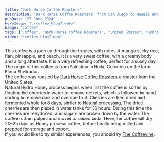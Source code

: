 ```yaml
---
title: "Dark Horse Coffee Roasters"
description: "Dark Horse Coffee Roasters, from San Diego to Hawaii and back"
pubDate: "27 June 2024"
heroImage: "./coffee_blog7.webp"
badge: "Coffee"
tags: ["Coffee", "Dark Horse Coffee Roasters", "United States", "Hydro Honey", "Mango Sticky Rice", "Flan", "Pineapple", "Peach"]
video: "/coffee_blog7.mp4"
---
```


This coffee is a journey through the tropics, with notes of mango sticky rice, flan, pineapple, and peach. It is a very sweet coffee, with a creamy body and a long aftertaste. It is a very refreshing coffee, perfect for a sunny day.
<br />
The origin of this coffee is from Palestina in Huila, Colombia on the farm Finca El Mirador.
<br />
The coffee was roasted by [Dark Horse Coffee Roasters](https://www.darkhorsecoffeeroasters.com/), a roaster from the United States.
<br />
Natural Hydro Honey process begins when first the coffee is sorted by floating the cherries in water to remove defects, which is followed by hand sorting to remove dark and overripe fruit. Cherries are then dried and fermented whole for 8 days, similar to Natural processing. The dried cherries are then placed in water tanks for 36 hours. During this time the cherries are rehydrated, and sugars are broken down by the water. The coffee is then pulped and moved to raised beds. Here, the coffee will dry 20–25 days as Honey process coffee, before finally being milled and prepped for storage and export.
<br />
If you would like to try similar experiences, you should try [The Coffeevine](https://thecoffeevine.com/).
